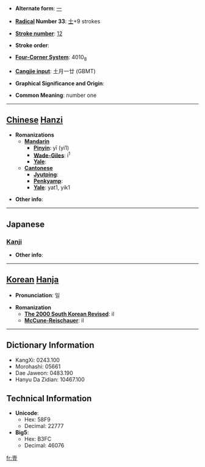 * '''Alternate form''': [[一]]

* '''[[Wiktionary:Chinese radical index| Radical]] Number 33''': [[Wiktionary:Chinese radical index 士|士]]+9 strokes

* '''[[Wiktionary:Chinese total strokes index|Stroke number]]''': [[Wiktionary:Chinese total strokes index 12|12]]

* '''Stroke order''': 

* '''[[Wiktionary:Chinese four corner index|Four-Corner System]]''': 4010<sub>8</sub>

* '''[[Wiktionary:Chinese Cangjie index|Cangjie input]]''': 土月一廿 (GBMT)

* '''Graphical Significance and Origin''': 

* '''Common Meaning''': number one

----

== [[Chinese]] [[Hanzi]] ==

* '''Romanizations'''
** '''[[Mandarin]]'''
*** '''[[Pinyin]]''': yī (yi1)
*** '''[[Wade-Giles]]''': i<sup>1</sup>
*** '''[[Yale]]''': 
** '''[[Cantonese]]'''
*** '''[[Jyutping]]''':
*** '''[[Penkyamp]]''': 
*** '''[[Yale]]''': yat1, yik1

* '''Other info''': 

----

==Japanese==
===[[Kanji]]===
{{kanji|on readings=[[いち]] (ichi), [[いつ]] (itsu)
|kun readings=[[ひとつ]] (hitotsu)
}}

* '''Other info''':  

----

== [[Korean]] [[Hanja]] ==

* '''Pronunciation''': 일

* '''Romanization'''
** '''[[The 2000 South Korean Revised Romanization|The 2000 South Korean Revised]]''': il
** '''[[McCune-Reischauer]]''': il

----

== Dictionary Information ==

* KangXi: 0243.100
* Morohashi: 05661
* Dae Jaweon: 0483.190
* Hanyu Da Zidian: 10467.100

== Technical Information ==

* '''Unicode''':
** Hex: 58F9
** Decimal: 22777
* '''Big5''':
** Hex: B3FC
** Decimal: 46076

[[fr:壹]]